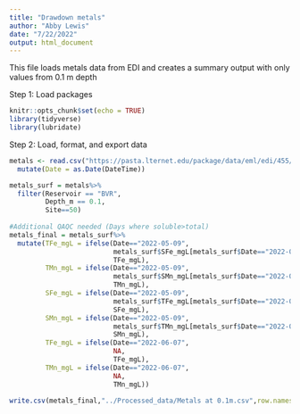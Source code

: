 ```yaml
---
title: "Drawdown metals"
author: "Abby Lewis"
date: "7/22/2022"
output: html_document
---
```


This file loads metals data from EDI and creates a summary output with only values from 0.1 m depth


Step 1: Load packages
```r
knitr::opts_chunk$set(echo = TRUE)
library(tidyverse)
library(lubridate)
```


Step 2: Load, format, and export data
```r
metals <- read.csv("https://pasta.lternet.edu/package/data/eml/edi/455/7/e71d70cac1650610e6a3fbbf7928007f")%>%
  mutate(Date = as.Date(DateTime))

metals_surf = metals%>%
  filter(Reservoir == "BVR",
         Depth_m == 0.1,
         Site==50)
  
#Additional QAQC needed (Days where soluble>total)
metals_final = metals_surf%>%
  mutate(TFe_mgL = ifelse(Date=="2022-05-09",
                          metals_surf$SFe_mgL[metals_surf$Date=="2022-05-09"],
                          TFe_mgL),
         TMn_mgL = ifelse(Date=="2022-05-09",
                          metals_surf$SMn_mgL[metals_surf$Date=="2022-05-09"],
                          TMn_mgL),
         SFe_mgL = ifelse(Date=="2022-05-09",
                          metals_surf$TFe_mgL[metals_surf$Date=="2022-05-09"],
                          SFe_mgL),
         SMn_mgL = ifelse(Date=="2022-05-09",
                          metals_surf$TMn_mgL[metals_surf$Date=="2022-05-09"],
                          SMn_mgL),
         TFe_mgL = ifelse(Date=="2022-06-07",
                          NA,
                          TFe_mgL),
         TMn_mgL = ifelse(Date=="2022-06-07",
                          NA,
                          TMn_mgL))

write.csv(metals_final,"../Processed_data/Metals at 0.1m.csv",row.names=F)
```
